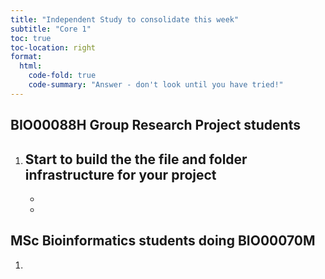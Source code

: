 ```yaml
---
title: "Independent Study to consolidate this week"
subtitle: "Core 1"
toc: true
toc-location: right
format:
  html:
    code-fold: true
    code-summary: "Answer - don't look until you have tried!"
---
```


## BIO00088H Group Research Project students

1.  Start to build the the file and folder infrastructure for your project
    -   
    -   
    -   


## MSc Bioinformatics students doing BIO00070M

1.  